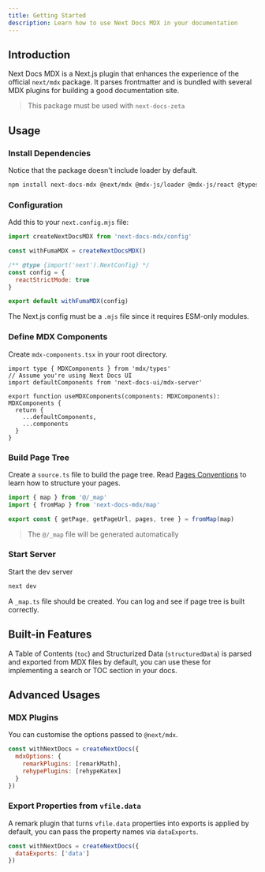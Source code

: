 ```yaml
---
title: Getting Started
description: Learn how to use Next Docs MDX in your documentation
---
```


## Introduction

Next Docs MDX is a Next.js plugin that enhances the experience of the official
`next/mdx` package. It parses frontmatter and is bundled with several MDX
plugins for building a good documentation site.

> This package must be used with `next-docs-zeta`

## Usage

### Install Dependencies

Notice that the package doesn't include loader by default.

```bash
npm install next-docs-mdx @next/mdx @mdx-js/loader @mdx-js/react @types/mdx
```

### Configuration

Add this to your `next.config.mjs` file:

```js
import createNextDocsMDX from 'next-docs-mdx/config'

const withFumaMDX = createNextDocsMDX()

/** @type {import('next').NextConfig} */
const config = {
  reactStrictMode: true
}

export default withFumaMDX(config)
```

<Callout title="Be Careful" type='warn' className="mt-4">

The Next.js config must be a `.mjs` file since it requires ESM-only modules.

</Callout>

### Define MDX Components

Create `mdx-components.tsx` in your root directory.

```tsx
import type { MDXComponents } from 'mdx/types'
// Assume you're using Next Docs UI
import defaultComponents from 'next-docs-ui/mdx-server'

export function useMDXComponents(components: MDXComponents): MDXComponents {
  return {
    ...defaultComponents,
    ...components
  }
}
```

### Build Page Tree

Create a `source.ts` file to build the page tree. Read
[Pages Conventions](/docs/headless/utils/build-page-tree#pages-structure) to
learn how to structure your pages.

```ts title="source.ts"
import { map } from '@/_map'
import { fromMap } from 'next-docs-mdx/map'

export const { getPage, getPageUrl, pages, tree } = fromMap(map)
```

> The `@/_map` file will be generated automatically

### Start Server

Start the dev server

```bash
next dev
```

A `_map.ts` file should be created. You can log and see if page tree is built
correctly.

## Built-in Features

A Table of Contents (`toc`) and Structurized Data (`structuredData`) is parsed
and exported from MDX files by default, you can use these for implementing a
search or TOC section in your docs.

## Advanced Usages

### MDX Plugins

You can customise the options passed to `@next/mdx`.

```js
const withNextDocs = createNextDocs({
  mdxOptions: {
    remarkPlugins: [remarkMath],
    rehypePlugins: [rehypeKatex]
  }
})
```

### Export Properties from `vfile.data`

A remark plugin that turns `vfile.data` properties into exports is applied by
default, you can pass the property names via `dataExports`.

```js
const withNextDocs = createNextDocs({
  dataExports: ['data']
})
```
